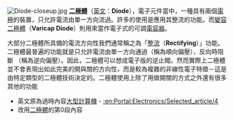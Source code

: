 [[File:Diode-closeup.jpg|thumb]]
'''[[二極體|二極體]]'''（[[英文|英文]]：'''Diode'''），電子元件當中，一種具有兩個[[電極|電極]]的裝置，只允許電流由單一方向流過。許多的使用是應用其整流的功能。而[[變容二極體|變容二極體]]（'''Varicap Diode'''）則用來當作電子式的可調[[電容器|電容器]]。

大部分二極體所具備的電流方向性我們通常稱之為「[[整流|整流]]（'''Rectifying'''）」功能。二極體最普遍的功能就是只允許電流由單一方向通過（稱為順向偏壓），反向時阻斷 （稱為逆向偏壓）。因此，二極體可以想成電子版的逆止閥。然而實際上二極體並不會表現出如此完美的開與關的方向性，而是較為複雜的非線性電子特徵－這是由特定類型的二極體技術決定的。二極體使用上除了用做開關的方式之外還有很多其他的功能
<noinclude>
*英文原為過時內容[[大型計算機|大型計算機]] - [[:en:Portal:Electronics/Selected_article/4|:en:Portal:Electronics/Selected_article/4]]
*改用[[二極體|二極體]]的第0段內容
</noinclude>